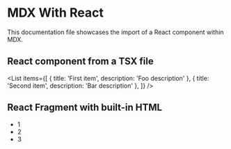 


<Meta title="React/MDX With React" />

# MDX With React

This documentation file showcases the import of a React component within MDX.

## React component from a TSX file

<List
  items={[
    { title: 'First item', description: 'Foo description' },
    { title: 'Second item', description: 'Bar description' },
  ]}
/>

## React Fragment with built-in HTML

<Fragment>
  <ul>
    <li>1</li>
    <li>2</li>
    <li>3</li>
  </ul>
</Fragment>
